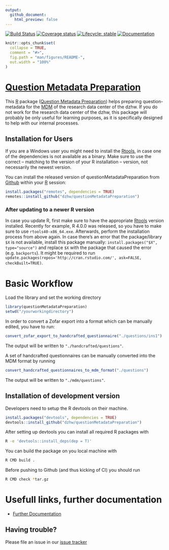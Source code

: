 ```yaml
---
output:
  github_document:
    html_preview: false
---
```


<!-- README.md is generated from README.Rmd. Please edit that file -->
<!-- badges: start -->
  [![Build Status](https://github.com/dzhw/questionMetadataPreparation/workflows/Build%20and%20Deploy/badge.svg)](https://github.com/dzhw/questionMetadataPreparation/actions)
  [![Coverage status](https://codecov.io/github/dzhw/questionMetadataPreparation/branch/master/graph/badge.svg)](https://codecov.io/github/dzhw/questionMetadataPreparation?branch=master)
[![Lifecycle: stable](https://img.shields.io/badge/lifecycle-stable-brightgreen.svg)](https://www.tidyverse.org/lifecycle/#stable)
[![Documentation](https://img.shields.io/badge/documentation--brightgreen)](https://dzhw.github.io/questionMetadataPreparation/)
<!-- badges: end -->

```r
knitr::opts_chunk$set(
  collapse = TRUE,
  comment = "#>",
  fig.path = "man/figures/README-",
  out.width = "100%"
)
```
# [Question Metadata Preparation](https://dzhw.github.io/questionMetadataPreparation/)

This [R](https://www.r-project.org/about.html) package ([Question Metadata Preparation](https://dzhw.github.io/questionMetadataPreparation/)) helps preparing question-metadata for the [MDM](https://metadata.fdz.dzhw.eu) of
the research data center of the dzhw. If you do not work for the research data
center of the dzhw, this package will probably be only useful for learning purposes,
as it is specifically designed to help with our internal processes.

## Installation for Users

If you are a Windows user you might need to install the [Rtools](https://cran.r-project.org/bin/windows/Rtools/), in case one of the dependencies is not available as a binary. Make sure to use the correct -- matching to the version of your R installation -- version, not necessarily the newest version.

You can install the released version of questionMetadataPreparation from [Github](https://github.com/dzhw/questionMetadataPreparation) within your [R](https://www.r-project.org/about.html) session:

```r
install.packages("remotes", dependencies = TRUE)
remotes::install_github("dzhw/questionMetadataPreparation")
```

### After updating to a newer R version

In case you update R, first make sure to have the appropriate [Rtools](https://cran.r-project.org/bin/windows/Rtools/) version
installed. Recently for example, R 4.0.0 was released, so you have to make sure
to use `rtools40-x86_64.exe`. Afterwards, perform the installation process from above again. In
case there's an error that the package/library `$X` is not available,
install this package manually: `install.packages("$X", type="source")` and replace `$X`
with the package that caused the error (e.g. `backports`). It might be required to run
`update.packages(repos='http://cran.rstudio.com/', ask=FALSE, checkBuilt=TRUE)`.

# Basic Workflow
Load the library and set the working directory
```r
library(questionMetadataPreparation)
setwd("/yourworkingdirectory")
```
In order to convert a Zofar export into a format which can be manually edited,
you have to run:
```r
convert_zofar_export_to_handcrafted_questionnaire("./questions/ins1")
```
The output will be written to ```"./handcrafted/questions"```.

A set of handcrafted questionnaires can be manually converted into the MDM format
by running
```r
convert_handcrafted_questionnaires_to_mdm_format("./questions")
```
The output will be written to ```"./mdm/questions"```.

## Installation of development version

Developers need to setup the R devtools on their machine.
```r
install.packages("devtools", dependencies = TRUE)
devtools::install_github("dzhw/questionMetadataPreparation")
```

After setting up devtools you can install all required R packages with
``` bash
R -e 'devtools::install_deps(dep = T)'
```

You can build the package on you local machine with
``` bash
R CMD build .
```

Before pushing to Github (and thus kicking of CI) you should run
``` bash
R CMD check *tar.gz
```

# Usefull links, further documentation

- [Further Documentation](https://github.com/dzhw/FDZ_Allgemein/wiki/Fragen-2.0)

## Having trouble?

Please file an issue in our [issue tracker](https://github.com/dzhw/metadatamanagement/issues)
